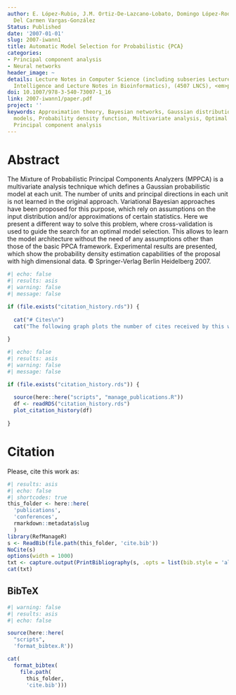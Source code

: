 ```yaml
---
author: E. López-Rubio, J.M. Ortiz-De-Lazcano-Lobato, Domingo López-Rodríguez, M.
  Del Carmen Vargas-González
Status: Published
date: '2007-01-01'
slug: 2007-iwann1
title: Automatic Model Selection for Probabilistic {PCA}
categories:
- Principal component analysis
- Neural networks
header_image: ~
details: Lecture Notes in Computer Science (including subseries Lecture Notes in Artificial
  Intelligence and Lecture Notes in Bioinformatics), (4507 LNCS), <em>pp. 127-134</em>
doi: 10.1007/978-3-540-73007-1_16
link: 2007-iwann1/paper.pdf
project: ''
keywords: Approximation theory, Bayesian networks, Gaussian distribution, Mathematical
  models, Probability density function, Multivariate analysis, Optimal model selection,
  Principal component analysis
---
```


# Abstract

The Mixture of Probabilistic Principal Components Analyzers (MPPCA) is a multivariate analysis technique which defines a Gaussian probabilistic model at each unit. The number of units and principal directions in each unit is not learned in the original approach. Variational Bayesian approaches have been proposed for this purpose, which rely on assumptions on the input distribution and/or approximations of certain statistics. Here we present a different way to solve this problem, where cross-validation is used to guide the search for an optimal model selection. This allows to learn the model architecture without the need of any assumptions other than those of the basic PPCA framework. Experimental results are presented, which show the probability density estimation capabilities of the proposal with high dimensional data. © Springer-Verlag Berlin Heidelberg 2007.

```r
#| echo: false
#| results: asis
#| warning: false
#| message: false

if (file.exists("citation_history.rds")) {
  
  cat("# Cites\n")
  cat("The following graph plots the number of cites received by this work from its publication, on a yearly basis.\n")
  
}
```

```r
#| echo: false
#| results: asis
#| warning: false
#| message: false

if (file.exists("citation_history.rds")) {
  
  source(here::here("scripts", "manage_publications.R"))
  df <- readRDS("citation_history.rds")
  plot_citation_history(df)
  
}
```


# Citation

Please, cite this work as:

```r
#| results: asis
#| echo: false
#| shortcodes: true
this_folder <- here::here(
  'publications', 
  'conferences', 
  rmarkdown::metadata$slug
  )
library(RefManageR)
s <- ReadBib(file.path(this_folder, 'cite.bib'))
NoCite(s) 
options(width = 1000) 
txt <- capture.output(PrintBibliography(s, .opts = list(bib.style = 'alphabetic', style = 'markdown')))
cat(txt)
```

  

::: {.callout-note appearance="minimal" collapse=true}

## BibTeX

```r
#| warning: false
#| results: asis
#| echo: false

source(here::here(
  "scripts", 
  'format_bibtex.R'))

cat(
  format_bibtex(
    file.path(
      this_folder, 
      'cite.bib')))
```

:::
